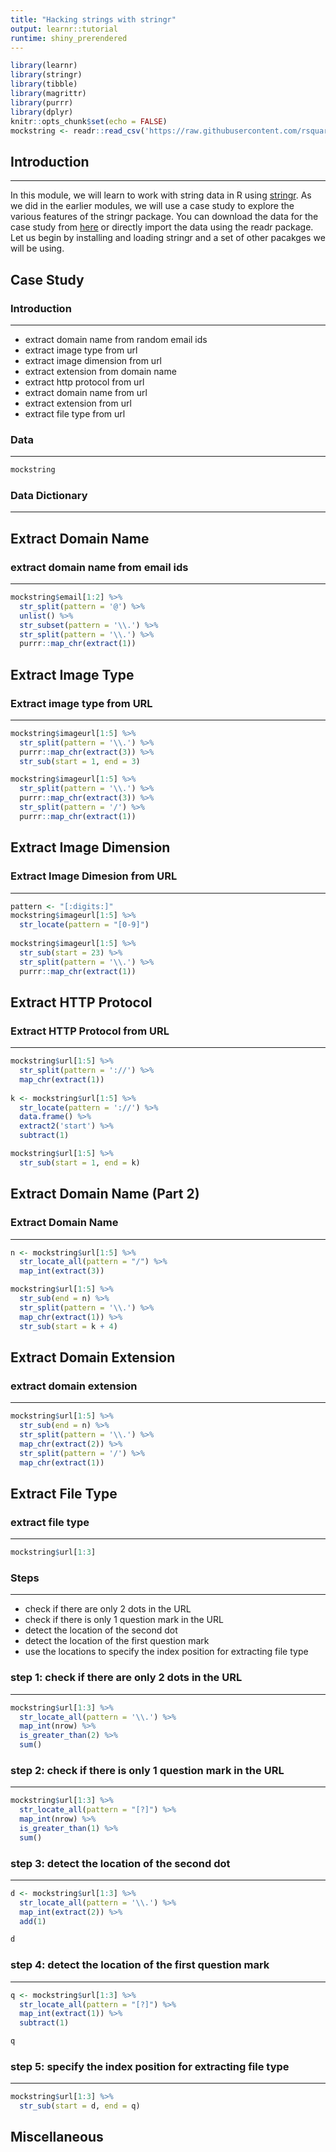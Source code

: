 ```yaml
---
title: "Hacking strings with stringr"
output: learnr::tutorial
runtime: shiny_prerendered
---
```


```r
library(learnr)
library(stringr)
library(tibble)
library(magrittr)
library(purrr)
library(dplyr)
knitr::opts_chunk$set(echo = FALSE)
mockstring <- readr::read_csv('https://raw.githubusercontent.com/rsquaredacademy/datasets/master/mock_strings.csv')
```

## Introduction

<hr>

In this module, we will learn to work with string data in R using [stringr](http://stringr.tidyverse.org). As we did in the earlier modules, we will use a case study to explore the various features of the stringr package. You can
download the data for the case study from [here](https://raw.githubusercontent.com/rsquaredacademy/datasets/master/mock_strings.csv) or directly import the data using the readr package.  Let us begin by installing and loading stringr and a set of other pacakges we will be using.


## Case Study

### Introduction

<hr>

- extract domain name from random email ids
- extract image type from url
- extract image dimension from url
- extract extension from domain name
- extract http protocol from url
- extract domain name from url
- extract extension from url
- extract file type from url


### Data

<hr>

```r
mockstring
```

### Data Dictionary

<hr>

## Extract Domain Name 

### extract domain name from email ids

<hr>

```r
mockstring$email[1:2] %>% 
  str_split(pattern = '@') %>%
  unlist() %>%
  str_subset(pattern = '\\.') %>%
  str_split(pattern = '\\.') %>%
  purrr::map_chr(extract(1))
```

## Extract Image Type

### Extract image type from URL

<hr>

```r
mockstring$imageurl[1:5] %>%
  str_split(pattern = '\\.') %>%
  purrr::map_chr(extract(3)) %>%
  str_sub(start = 1, end = 3)

mockstring$imageurl[1:5] %>%
  str_split(pattern = '\\.') %>%
  purrr::map_chr(extract(3)) %>%
  str_split(pattern = '/') %>%
  purrr::map_chr(extract(1))
```

## Extract Image Dimension

### Extract Image Dimesion from URL

<hr>

```r
pattern <- "[:digits:]"
mockstring$imageurl[1:5] %>%
  str_locate(pattern = "[0-9]") 
  
mockstring$imageurl[1:5] %>%
  str_sub(start = 23) %>%
  str_split(pattern = '\\.') %>%
  purrr::map_chr(extract(1))
```

## Extract HTTP Protocol
  
### Extract HTTP Protocol from URL

<hr>

```r
mockstring$url[1:5] %>%
  str_split(pattern = '://') %>%
  map_chr(extract(1))
  
k <- mockstring$url[1:5] %>%
  str_locate(pattern = '://') %>%
  data.frame() %>%
  extract2('start') %>%
  subtract(1)

mockstring$url[1:5] %>%
  str_sub(start = 1, end = k)
```

## Extract Domain Name (Part 2)

### Extract Domain Name

<hr> 

```r
n <- mockstring$url[1:5] %>%
  str_locate_all(pattern = "/") %>%
  map_int(extract(3))

mockstring$url[1:5] %>%
  str_sub(end = n) %>%
  str_split(pattern = '\\.') %>%
  map_chr(extract(1)) %>%
  str_sub(start = k + 4)
```

## Extract Domain Extension

### extract domain extension

<hr>

```r
mockstring$url[1:5] %>%
  str_sub(end = n) %>%
  str_split(pattern = '\\.') %>%
  map_chr(extract(2)) %>%
  str_split(pattern = '/') %>%
  map_chr(extract(1))
```

## Extract File Type

### extract file type

<hr>

```r
mockstring$url[1:3]
```

### Steps

<hr>

- check if there are only 2 dots in the URL
- check if there is only 1 question mark in the URL
- detect the location of the second dot 
- detect the location of the first question mark
- use the locations to specify the index position for extracting file type

### step 1: check if there are only 2 dots in the URL

<hr>

```r
mockstring$url[1:3] %>%
  str_locate_all(pattern = '\\.') %>%
  map_int(nrow) %>%
  is_greater_than(2) %>%
  sum()
```

### step 2: check if there is only 1 question mark in the URL

<hr>

```r
mockstring$url[1:3] %>%
  str_locate_all(pattern = "[?]") %>%
  map_int(nrow) %>%
  is_greater_than(1) %>%
  sum()
```

### step 3: detect the location of the second dot

<hr>

```r
d <- mockstring$url[1:3] %>%
  str_locate_all(pattern = '\\.') %>%
  map_int(extract(2)) %>%
  add(1)

d  
```

### step 4: detect the location of the first question mark

<hr>

```r
q <- mockstring$url[1:3] %>%
  str_locate_all(pattern = "[?]") %>%
  map_int(extract(1)) %>%
  subtract(1)

q
```

### step 5: specify the index position for extracting file type

<hr>

```r
mockstring$url[1:3] %>% 
  str_sub(start = d, end = q)
```

## Miscellaneous